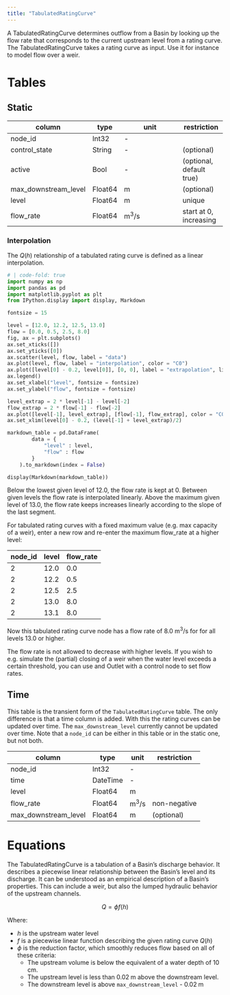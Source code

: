 ```yaml
---
title: "TabulatedRatingCurve"
---
```


A TabulatedRatingCurve determines outflow from a Basin by looking up the flow rate that corresponds to the current upstream level from a rating curve.
The TabulatedRatingCurve takes a rating curve as input.
Use it for instance to model flow over a weir.

# Tables

## Static

column               | type    | unit                  | restriction
-------------        | ------- | --------------------- | -----------
node_id              | Int32   | -                     |
control_state        | String  | -                     | (optional)
active               | Bool    | -                     | (optional, default true)
max_downstream_level | Float64 | $\text{m}$            | (optional)
level                | Float64 | $\text{m}$            | unique
flow_rate            | Float64 | $\text{m}^3/\text{s}$ | start at 0, increasing

### Interpolation

The $Q(h)$ relationship of a tabulated rating curve is defined as a linear interpolation.

```python
# | code-fold: true
import numpy as np
import pandas as pd
import matplotlib.pyplot as plt
from IPython.display import display, Markdown

fontsize = 15

level = [12.0, 12.2, 12.5, 13.0]
flow = [0.0, 0.5, 2.5, 8.0]
fig, ax = plt.subplots()
ax.set_xticks([])
ax.set_yticks([0])
ax.scatter(level, flow, label = "data")
ax.plot(level, flow, label = "interpolation", color = "C0")
ax.plot([level[0] - 0.2, level[0]], [0, 0], label = "extrapolation", linestyle = "dashed")
ax.legend()
ax.set_xlabel("level", fontsize = fontsize)
ax.set_ylabel("flow", fontsize = fontsize)

level_extrap = 2 * level[-1] - level[-2]
flow_extrap = 2 * flow[-1] - flow[-2]
ax.plot([level[-1], level_extrap], [flow[-1], flow_extrap], color = "C0", linestyle = "dashed")
ax.set_xlim(level[0] - 0.2, (level[-1] + level_extrap)/2)

markdown_table = pd.DataFrame(
        data = {
            "level" : level,
            "flow" : flow
        }
    ).to_markdown(index = False)

display(Markdown(markdown_table))
```

Below the lowest given level of 12.0, the flow rate is kept at 0.
Between given levels the flow rate is interpolated linearly.
Above the maximum given level of 13.0, the flow rate keeps increases linearly according to the slope of the last segment.

For tabulated rating curves with a fixed maximum value (e.g. max capacity of a weir), enter a new row and re-enter the maximum flow_rate at a higher level:

node_id | level  | flow_rate
------- | ------ | ----------
      2 | 12.0   | 0.0
      2 | 12.2   | 0.5
      2 | 12.5   | 2.5
      2 | 13.0   | 8.0
      2 | 13.1   | 8.0

Now this tabulated rating curve node has a flow rate of 8.0 $\text{m}^3/\text{s}$ for for all levels 13.0 or higher.

The flow rate is not allowed to decrease with higher levels.
If you wish to e.g. simulate the (partial) closing of a weir when the water level exceeds a certain threshold, you can use and Outlet with a control node to set flow rates.

## Time

This table is the transient form of the `TabulatedRatingCurve` table.
The only difference is that a time column is added.
With this the rating curves can be updated over time.
The `max_downstream_level` currently cannot be updated over time.
Note that a `node_id` can be either in this table or in the static one, but not both.

column               | type     | unit                  | restriction
-------------------- | -------  | --------------------- | -----------
node_id              | Int32    | -                     |
time                 | DateTime | -                     |
level                | Float64  | $\text{m}$            |
flow_rate            | Float64  | $\text{m}^3/\text{s}$ | non-negative
max_downstream_level | Float64  | $\text{m}$            | (optional)

# Equations

The TabulatedRatingCurve is a tabulation of a Basin's discharge behavior.
It describes a piecewise linear relationship between the Basin's level and its discharge.
It can be understood as an empirical description of a Basin's properties.
This can include a weir, but also the lumped hydraulic behavior of the upstream channels.

$$
Q = \phi f(h)
$$

Where:

- $h$ is the upstream water level
- $f$ is a piecewise linear function describing the given rating curve $Q(h)$
- $\phi$ is the reduction factor, which smoothly reduces flow based on all of these criteria:
  - The upstream volume is below the equivalent of a water depth of $10 \;\text{cm}$.
  - The upstream level is less than $0.02 \;\text{m}$ above the downstream level.
  - The downstream level is above `max_downstream_level` - $0.02 \;\text{m}$
